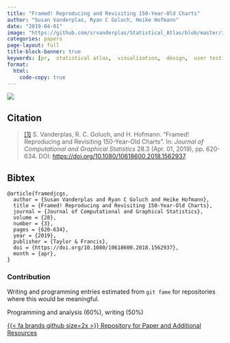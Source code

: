 ```yaml
---
title: "Framed! Reproducing and Revisiting 150-Year-Old Charts"
author: "Susan Vanderplas, Ryan C Goluch, Heike Hofmann"
date: "2019-04-01"
image: "https://github.com/srvanderplas/Statistical_Atlas/blob/master/images/test-images/Oregon-spine_with_frame1.png?raw=true"
categories: papers
page-layout: full
title-block-banner: true
keywords: [pr,  statistical atlas,  visualization,  design,  user testing]
format:
  html:
    code-copy: true
---
```

 
![](https://github.com/srvanderplas/Statistical_Atlas/blob/master/images/test-images/Oregon-spine_with_frame1.png?raw=true){.preview-image}
 
## Citation
> <a name=bib-framedjcgs></a>[[1]](#cite-framedjcgs) S. Vanderplas, R. C. Goluch, and H. Hofmann. “Framed! Reproducing and Revisiting 150-Year-Old Charts”. In: _Journal of Computational and Graphical Statistics_ 28.3 (Apr. 01, 2019), pp. 620-634. DOI: [https://doi.org/10.1080/10618600.2018.1562937](https://doi.org/https%3A%2F%2Fdoi.org%2F10.1080%2F10618600.2018.1562937).

::: {.callout-note collapse='true'}
## Bibtex
```
@article{framedjcgs,
  author = {Susan Vanderplas and Ryan C Goluch and Heike Hofmann},
  title = {Framed! Reproducing and Revisiting 150-Year-Old Charts},
  journal = {Journal of Computational and Graphical Statistics},
  volume = {28},
  number = {3},
  pages = {620-634},
  year = {2019},
  publisher = {Taylor & Francis},
  doi = {https://doi.org/10.1080/10618600.2018.1562937},
  month = {apr},
}
```
:::



### Contribution

Writing and programming entries estimated from `git fame` for repositories where this would be meaningful.

Programming and analysis (60\%), writing (50\%)

[{{< fa brands github size=2x >}} Repository for Paper and Additional Resources](https://github.com/srvanderplas/Statistical_Atlas){.btn .btn-tip role="button"}
